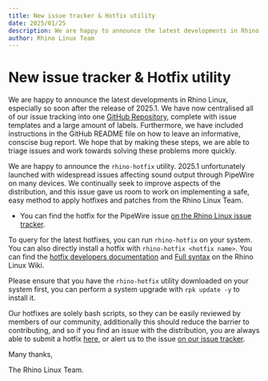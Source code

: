 ```yaml
---
title: New issue tracker & Hotfix utility
date: 2025/01/25
description: We are happy to announce the latest developments in Rhino Linux, especially so soon after the release of 2025.1. We have now centralised all of our issue tracking and have a new hotfix utility!
author: Rhino Linux Team
---
```


# New issue tracker & Hotfix utility

We are happy to announce the latest developments in Rhino Linux, especially so soon after the release of 2025.1. We have now centralised all of our issue tracking into one [GitHub Repository](https://github.com/rhino-linux/tracker), complete with issue templates and a large amount of labels. Furthermore, we have included instructions in the GitHub README file on how to leave an informative, conscise bug report. We hope that by making these steps, we are able to triage issues and work towards solving these problems more quickly.

We are happy to announce the `rhino-hotfix` utility. 2025.1 unfortunately launched with widespread issues affecting sound output through PipeWire on many devices. We continually seek to improve aspects of the distribution, and this issue gave us room to work on implementing a safe, easy method to apply hotfixes and patches from the Rhino Linux Team.

- You can find the hotfix for the PipeWire issue [on the Rhino Linux issue tracker]().

To query for the latest hotfixes, you can run `rhino-hotfix` on your system. You can also directly install a hotfix with `rhino-hotfix <hotfix name>`.  You can find the [hotfix developers documentation]() and [Full syntax]() on the Rhino Linux Wiki.

Please ensure that you have the `rhino-hotfix` utility downloaded on your system first, you can perform a system upgrade with `rpk update -y` to install it.

Our hotfixes are solely bash scripts, so they can be easily reviewed by members of our community, additionally this should reduce the barrier to contributing, and so if you find an issue with the distribution, you are always able to submit a hotfix [here](https://github.com/rhino-linux/hotfix), or alert us to the issue [on our issue tracker](https://github.com/rhino-linux/tracker).

Many thanks,

The Rhino Linux Team.